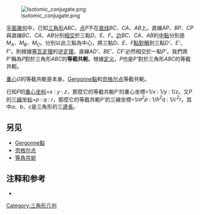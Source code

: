 [[File:Isotomic_conjugate.png|thumb]]

[[平面幾何|平面幾何]]中，已知[[三角形|三角形]]''ABC''，[[点|点]]''P''不在[[直线|直线]]''BC''、''CA''、''AB''上。直線''AP''、''BP''、''CP''與直線''BC''、''CA''、''AB''分別[[相交|相交]]於三點''D''、''E''、''F''。[[邊_(幾何)|边]]''BC''、''CA''、''AB''的[[中點|中點]]分別是''M<sub>A</sub>''、''M<sub>B</sub>''、''M<sub>C</sub>''。分別以此三點為中心，將三點''D''、''E''、''F''[[點對稱|點對稱]]到三點''D' ''、''E' ''、''F' ''。則根據[[塞瓦定理|塞瓦定理]]的逆[[定理|定理]]，直線''AD' ''、''BE' ''、''CF' ''必然相交於一點''P' ''。我們將''P' ''稱為''P''對於三角形''ABC''的'''等截共軛'''。根據[[定义|定义]]，''P''也是''P' ''對於三角形''ABC''的等截共軛。

[[重心|重心]]''G''的等截共軛是本身。[[Gergonne點|Gergonne點]]和[[奈格尔点|奈格尔点]]等截共軛。

已知''P''的[[重心坐标|重心坐标]]=''x'' : ''y'' : ''z''，那麼它的等截共軛''P' ''的重心坐標=1/''x'' : 1/''y'' : 1/''z''。又''P''的[[三綫坐标|三綫坐标]]=''p'' : ''q'' : ''r''，那麼它的等截共軛''P' ''的三線坐標=1/''a<sup>2</sup>p'' : 1/''b<sup>2</sup>q'' : 1/''c<sup>2</sup>r''。其中''a''、''b''、''c''是三角形的三[[长度|邊長]]。

== 另见 ==
* [[Gergonne點|Gergonne點]]
* [[奈格尔点|奈格尔点]]
* [[等角共轭|等角共轭]]

== 注释和参考 ==
<references />

*{{mathworld|id=IsotomicConjugate|title=Isotomic Conjugate}}

[[Category:三角形几何|Category:三角形几何]]